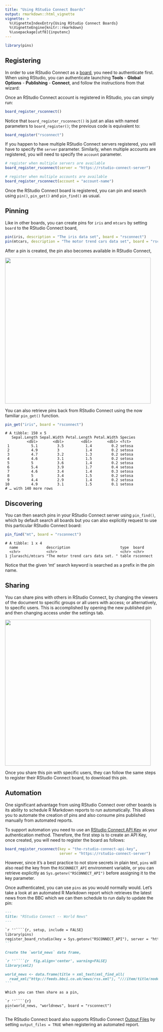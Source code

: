 ```yaml
---
title: "Using RStudio Connect Boards"
output: rmarkdown::html_vignette
vignette: >
  %\VignetteIndexEntry{Using RStudio Connect Boards}
  %\VignetteEngine{knitr::rmarkdown}
  %\usepackage[utf8]{inputenc}
---
```


```r
library(pins)
```

## Registering

In order to use RStudio Connect as a [board](boards-understanding.html), you need to authenticate first. When using RStudio, you can authenticate launching **Tools** - **Global Options** - **Publishing** - **Connect**, and follow the instructions from that wizard:

Once an RStudio Connect account is registered in RStudio, you can simply run:

```r
board_register_rsconnect()
```

Notice that `board_register_rsconnect()` is just an alias with named parameters to `board_register()`; the previous code is equivalent to:

```r
board_register("rsconnect")
```

If you happen to have multiple RStudio Connect servers registered, you will have to specify the `server` parameter. Similarly, when multiple accounts are registered, you will need to specify the `account` parameter.

```r
# register when multiple servers are available
board_register_rsconnect(server = "https://rstudio-connect-server")

# register when multiple accounts are available
board_register_rsconnect(account = "account-name")
```

Once the RStudio Connect board is registered, you can pin and search using `pin()`, `pin_get()` and `pin_find()` as usual.

## Pinning

Like in other boards, you can create pins for `iris` and `mtcars` by setting `board` to the RStudio Connect board,

```r
pin(iris, description = "The iris data set", board = "rsconnect")
pin(mtcars, description = "The motor trend cars data set", board = "rsconnect")
```

After a pin is created, the pin also becomes available in RStudio Connect,

![](images/boards-rsconnect-datasets.png){width=480px}

You can also retrieve pins back from RStudio Connect using the now familiar `pin_get()` function.

```r
pin_get("iris", board = "rsconnect")
```
```
# A tibble: 150 x 5
   Sepal.Length Sepal.Width Petal.Length Petal.Width Species
          <dbl>       <dbl>        <dbl>       <dbl> <fct>  
 1          5.1         3.5          1.4         0.2 setosa 
 2          4.9         3            1.4         0.2 setosa 
 3          4.7         3.2          1.3         0.2 setosa 
 4          4.6         3.1          1.5         0.2 setosa 
 5          5           3.6          1.4         0.2 setosa 
 6          5.4         3.9          1.7         0.4 setosa 
 7          4.6         3.4          1.4         0.3 setosa 
 8          5           3.4          1.5         0.2 setosa 
 9          4.4         2.9          1.4         0.2 setosa 
10          4.9         3.1          1.5         0.1 setosa 
# … with 140 more rows
```

## Discovering

You can then search pins in your RStudio Connect server using `pin_find()`, which by default search all boards but you can also explicitly request to use this particular RStudio Connect board:

```r
pin_find("mt", board = "rsconnect")
```
```
# A tibble: 1 x 4
  name             description                       type  board    
  <chr>            <chr>                             <chr> <chr>    
1 jluraschi/mtcars "The motor trend cars data set. " table rsconnect
```

Notice that the given 'mt' search keyword is searched as a prefix in the pin name.

## Sharing

You can share pins with others in RStudio Connect, by changing the viewers of the document to specific groups or all users with access; or alternatively, to specific users. This is accomplished by opening the new published pin and then changing access under the settings tab.

![](images/boards-rsconnect-sharing.png){width=480px}

Once you share this pin with specific users, they can follow the same steps to register their RStudio Connect board, to download this pin.

## Automation

One significant advantage from using RStudio Connect over other boards is its ability to schedule R Markdown reports to run automatically. This allows you to automate the creation of pins and also consume pins published manually from automated reports.

To support automation you need to use an [RStudio Connect API Key](https://docs.rstudio.com/connect/user/api-keys.html) as your authentication method. Therefore, the first step is to create an API Key, once created, you will need to register the board as follows:

```r
board_register_rsconnect(key = "the-rstudio-connect-api-key",
                         server = "https://rstudio-connect-server")
```

However, since it's a best practice to not store secrets in plain text, `pins` will also read the key from the `RSCONNECT_API` environment variable, or you can retrieve explicitly as `Sys.getenv("RSCONNECT_API")` before assigning it to the key parameter.

Once authenticated, you can use `pins` as you would normally would. Let's take a look at an automated R Markdown report which retrieves the latest news from the BBC which we can then schedule to run daily to update the pin:

````markdown
---
title: "RStudio Connect -- World News"
---

`r ''````{r, setup, include = FALSE}
library(pins)
register_board_rstudio(key = Sys.getenv("RSCONNECT_API"), server = "https://rstudio-connect-server")
```

Create the `world_news` data frame,

`r ''````{r  fig.align='center', warning=FALSE}
library(xml2)

world_news <- data.frame(title = xml_text(xml_find_all(
  read_xml("http://feeds.bbci.co.uk/news/rss.xml"), "///item/title/node()")))
```

Which you can then share as a pin,

`r ''````{r}
pin(world_news, "worldnews", board = "rsconnect")
```
````

The RStudio Connect board also supports RStudio Connect [Output Files](https://docs.rstudio.com/connect/user/r-markdown.html#r-markdown-output-files) by setting `output_files = TRUE` when registering an automated report.
